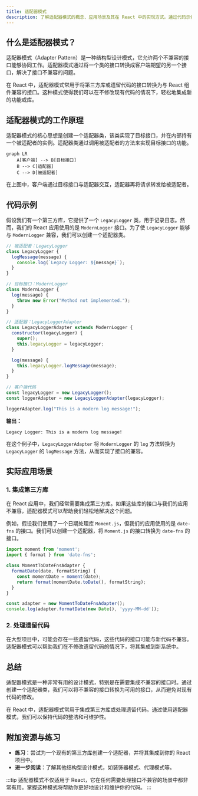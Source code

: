 ```yaml
---
title: 适配器模式
description: 了解适配器模式的概念、应用场景及其在 React 中的实现方式。通过代码示例和实际案例，掌握如何将不兼容的接口转换为可用的接口。
---
```


## 什么是适配器模式？

适配器模式（Adapter Pattern）是一种结构型设计模式，它允许两个不兼容的接口能够协同工作。适配器模式通过将一个类的接口转换成客户端期望的另一个接口，解决了接口不兼容的问题。

在 React 中，适配器模式常用于将第三方库或遗留代码的接口转换为与 React 组件兼容的接口。这种模式使得我们可以在不修改现有代码的情况下，轻松地集成新的功能或库。

## 适配器模式的工作原理

适配器模式的核心思想是创建一个适配器类，该类实现了目标接口，并在内部持有一个被适配者的实例。适配器类通过调用被适配者的方法来实现目标接口的功能。

```mermaid
graph LR
    A[客户端] --> B[目标接口]
    B --> C[适配器]
    C --> D[被适配者]
```

在上图中，客户端通过目标接口与适配器交互，适配器再将请求转发给被适配者。

## 代码示例

假设我们有一个第三方库，它提供了一个 `LegacyLogger` 类，用于记录日志。然而，我们的 React 应用使用的是 `ModernLogger` 接口。为了使 `LegacyLogger` 能够与 `ModernLogger` 兼容，我们可以创建一个适配器类。

```javascript
// 被适配者：LegacyLogger
class LegacyLogger {
  logMessage(message) {
    console.log(`Legacy Logger: ${message}`);
  }
}

// 目标接口：ModernLogger
class ModernLogger {
  log(message) {
    throw new Error("Method not implemented.");
  }
}

// 适配器：LegacyLoggerAdapter
class LegacyLoggerAdapter extends ModernLogger {
  constructor(legacyLogger) {
    super();
    this.legacyLogger = legacyLogger;
  }

  log(message) {
    this.legacyLogger.logMessage(message);
  }
}

// 客户端代码
const legacyLogger = new LegacyLogger();
const loggerAdapter = new LegacyLoggerAdapter(legacyLogger);

loggerAdapter.log("This is a modern log message!");
```

**输出：**
```
Legacy Logger: This is a modern log message!
```

在这个例子中，`LegacyLoggerAdapter` 将 `ModernLogger` 的 `log` 方法转换为 `LegacyLogger` 的 `logMessage` 方法，从而实现了接口的兼容。

## 实际应用场景

### 1. 集成第三方库

在 React 应用中，我们经常需要集成第三方库。如果这些库的接口与我们的应用不兼容，适配器模式可以帮助我们轻松地解决这个问题。

例如，假设我们使用了一个日期处理库 `Moment.js`，但我们的应用使用的是 `date-fns` 的接口。我们可以创建一个适配器，将 `Moment.js` 的接口转换为 `date-fns` 的接口。

```javascript
import moment from 'moment';
import { format } from 'date-fns';

class MomentToDateFnsAdapter {
  formatDate(date, formatString) {
    const momentDate = moment(date);
    return format(momentDate.toDate(), formatString);
  }
}

const adapter = new MomentToDateFnsAdapter();
console.log(adapter.formatDate(new Date(), 'yyyy-MM-dd'));
```

### 2. 处理遗留代码

在大型项目中，可能会存在一些遗留代码，这些代码的接口可能与新代码不兼容。适配器模式可以帮助我们在不修改遗留代码的情况下，将其集成到新系统中。

## 总结

适配器模式是一种非常有用的设计模式，特别是在需要集成不兼容的接口时。通过创建一个适配器类，我们可以将不兼容的接口转换为可用的接口，从而避免对现有代码的修改。

在 React 中，适配器模式常用于集成第三方库或处理遗留代码。通过使用适配器模式，我们可以保持代码的整洁和可维护性。

## 附加资源与练习

- **练习**：尝试为一个现有的第三方库创建一个适配器，并将其集成到你的 React 项目中。
- **进一步阅读**：了解其他结构型设计模式，如装饰器模式、代理模式等。

:::tip
适配器模式不仅适用于 React，它在任何需要处理接口不兼容的场景中都非常有用。掌握这种模式将帮助你更好地设计和维护你的代码。
:::